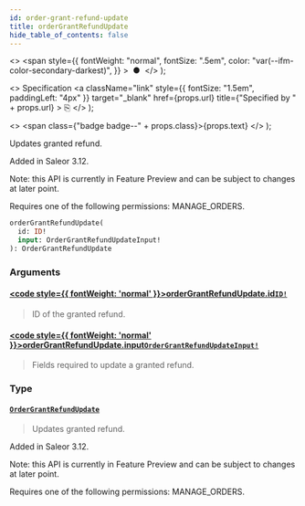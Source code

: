 ```yaml
---
id: order-grant-refund-update
title: orderGrantRefundUpdate
hide_table_of_contents: false
---
```


  <>
    <span
      style={{
        fontWeight: "normal",
        fontSize: ".5em",
        color: "var(--ifm-color-secondary-darkest)",
      }}
    >
      &nbsp;●&nbsp;
    </span>
  </>
);

  <>
    Specification
    <a
      className="link"
      style={{ fontSize: "1.5em", paddingLeft: "4px" }}
      target="\_blank"
      href={props.url}
      title={"Specified by " + props.url}
    >
      ⎘
    </a>
  </>
);

  <>
    <span class={"badge badge--" + props.class}>{props.text}</span>
  </>
);

Updates granted refund.

Added in Saleor 3.12.

Note: this API is currently in Feature Preview and can be subject to changes at later point.

Requires one of the following permissions: MANAGE_ORDERS.

```graphql
orderGrantRefundUpdate(
  id: ID!
  input: OrderGrantRefundUpdateInput!
): OrderGrantRefundUpdate
```

### Arguments

#### [<code style={{ fontWeight: 'normal' }}>orderGrantRefundUpdate.<b>id</b></code>](#)<Bullet />[`ID!`](../../api-reference/scalars/id) <Badge class="secondary" text="non-null"/> <Badge class="secondary" text="scalar"/>

> ID of the granted refund.

#### [<code style={{ fontWeight: 'normal' }}>orderGrantRefundUpdate.<b>input</b></code>](#)<Bullet />[`OrderGrantRefundUpdateInput!`](../../api-reference/inputs/order-grant-refund-update-input) <Badge class="secondary" text="non-null"/> <Badge class="secondary" text="input"/>

> Fields required to update a granted refund.

### Type

#### [`OrderGrantRefundUpdate`](../../api-reference/objects/order-grant-refund-update) <Badge class="secondary" text="object"/>

> Updates granted refund.

Added in Saleor 3.12.

Note: this API is currently in Feature Preview and can be subject to changes at later point.

Requires one of the following permissions: MANAGE_ORDERS.

>
